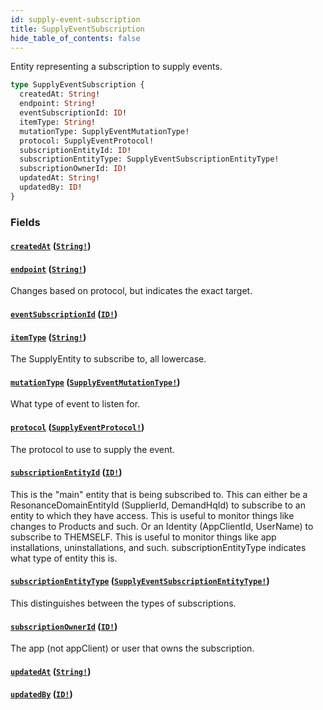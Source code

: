 ```yaml
---
id: supply-event-subscription
title: SupplyEventSubscription
hide_table_of_contents: false
---
```



Entity representing a subscription to supply events.

```graphql
type SupplyEventSubscription {
  createdAt: String!
  endpoint: String!
  eventSubscriptionId: ID!
  itemType: String!
  mutationType: SupplyEventMutationType!
  protocol: SupplyEventProtocol!
  subscriptionEntityId: ID!
  subscriptionEntityType: SupplyEventSubscriptionEntityType!
  subscriptionOwnerId: ID!
  updatedAt: String!
  updatedBy: ID!
}
```


### Fields

#### [`createdAt`](#) ([`String!`](/developers/supplier-apis/supply-api/graphql/reference/scalars/string))




#### [`endpoint`](#) ([`String!`](/developers/supplier-apis/supply-api/graphql/reference/scalars/string))

Changes based on protocol, but indicates the exact target.


#### [`eventSubscriptionId`](#) ([`ID!`](/developers/supplier-apis/supply-api/graphql/reference/scalars/id))




#### [`itemType`](#) ([`String!`](/developers/supplier-apis/supply-api/graphql/reference/scalars/string))

The SupplyEntity to subscribe to, all lowercase.


#### [`mutationType`](#) ([`SupplyEventMutationType!`](/developers/supplier-apis/supply-api/graphql/reference/enums/supply-event-mutation-type))

What type of event to listen for.


#### [`protocol`](#) ([`SupplyEventProtocol!`](/developers/supplier-apis/supply-api/graphql/reference/enums/supply-event-protocol))

The protocol to use to supply the event.


#### [`subscriptionEntityId`](#) ([`ID!`](/developers/supplier-apis/supply-api/graphql/reference/scalars/id))

This is the "main" entity that is being subscribed to.
This can either be a ResonanceDomainEntityId (SupplierId, DemandHqId) to subscribe to an entity to which they have access.
This is useful to monitor things like changes to Products and such.
Or an Identity (AppClientId, UserName) to subscribe to THEMSELF.
This is useful to monitor things like app installations, uninstallations, and such.
subscriptionEntityType indicates what type of entity this is.


#### [`subscriptionEntityType`](#) ([`SupplyEventSubscriptionEntityType!`](/developers/supplier-apis/supply-api/graphql/reference/enums/supply-event-subscription-entity-type))

This distinguishes between the types of subscriptions.


#### [`subscriptionOwnerId`](#) ([`ID!`](/developers/supplier-apis/supply-api/graphql/reference/scalars/id))

The app (not appClient) or user that owns the subscription.


#### [`updatedAt`](#) ([`String!`](/developers/supplier-apis/supply-api/graphql/reference/scalars/string))




#### [`updatedBy`](#) ([`ID!`](/developers/supplier-apis/supply-api/graphql/reference/scalars/id))






